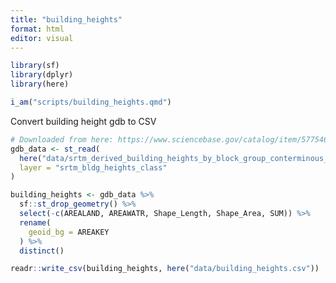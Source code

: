 ```yaml
---
title: "building_heights"
format: html
editor: visual
---
```


```r

library(sf)
library(dplyr)
library(here)

i_am("scripts/building_heights.qmd")

```

Convert building height gdb to CSV

```r

# Downloaded from here: https://www.sciencebase.gov/catalog/item/5775469ce4b07dd077c7088a
gdb_data <- st_read(
  here("data/srtm_derived_building_heights_by_block_group_conterminous_US/srtm_bg_building_heights.gdb"),
  layer = "srtm_bldg_heights_class"
)

building_heights <- gdb_data %>%
  sf::st_drop_geometry() %>%
  select(-c(AREALAND, AREAWATR, Shape_Length, Shape_Area, SUM)) %>%
  rename(
    geoid_bg = AREAKEY
  ) %>%
  distinct()

readr::write_csv(building_heights, here("data/building_heights.csv"))

```
